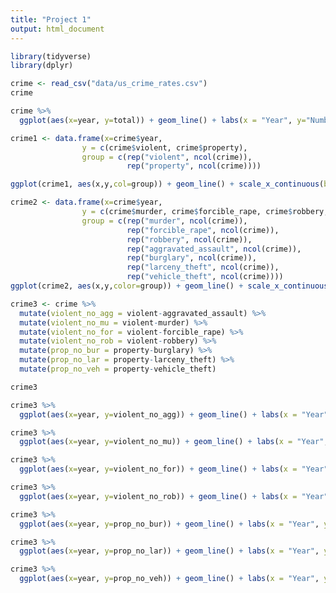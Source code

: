 ```yaml
---
title: "Project 1"
output: html_document
---
```


```r
library(tidyverse)
library(dplyr)

```

```r
crime <- read_csv("data/us_crime_rates.csv")
crime

```


```r
crime %>%
  ggplot(aes(x=year, y=total)) + geom_line() + labs(x = "Year", y="Number of Crimes", title="Total Number of Crimes by Year") + scale_x_continuous(breaks=seq(1960,2020,4))

```

```r
crime1 <- data.frame(x=crime$year,
                y = c(crime$violent, crime$property),
                group = c(rep("violent", ncol(crime)),
                          rep("property", ncol(crime))))

ggplot(crime1, aes(x,y,col=group)) + geom_line() + scale_x_continuous(breaks=seq(1960,2020,4)) + scale_y_continuous(breaks=seq(0,50000000,1000000)) + labs(x="Years", y="Number of Crimes", title="Violent and Property Crimes By Year") + facet_grid(group~.)
```

```r
crime2 <- data.frame(x=crime$year,
                y = c(crime$murder, crime$forcible_rape, crime$robbery, crime$aggravated_assault, crime$burglary, crime$larceny_theft, crime$vehicle_theft),
                group = c(rep("murder", ncol(crime)),
                          rep("forcible_rape", ncol(crime)),
                          rep("robbery", ncol(crime)),
                          rep("aggravated_assault", ncol(crime)),
                          rep("burglary", ncol(crime)),
                          rep("larceny_theft", ncol(crime)),
                          rep("vehicle_theft", ncol(crime))))
ggplot(crime2, aes(x,y,color=group)) + geom_line() + scale_x_continuous(breaks=seq(1960,2020,4)) + labs(x="Years", y="Number of Crimes", title="Types of Crimes By Year") + facet_grid(group~.)
```
```r
crime3 <- crime %>%
  mutate(violent_no_agg = violent-aggravated_assault) %>%
  mutate(violent_no_mu = violent-murder) %>%
  mutate(violent_no_for = violent-forcible_rape) %>%
  mutate(violent_no_rob = violent-robbery) %>%
  mutate(prop_no_bur = property-burglary) %>%
  mutate(prop_no_lar = property-larceny_theft) %>%
  mutate(prop_no_veh = property-vehicle_theft)

crime3
```
```r
crime3 %>%
  ggplot(aes(x=year, y=violent_no_agg)) + geom_line() + labs(x = "Year", y="Number of Crimes", title="Violent Crimes Without Aggravated Assault by Year") + scale_x_continuous(breaks=seq(1960,2020,4))

```

```r
crime3 %>%
  ggplot(aes(x=year, y=violent_no_mu)) + geom_line() + labs(x = "Year", y="Total Number of Crimes", title="Violent Crimes Without Murder by Year") + scale_x_continuous(breaks=seq(1960,2020,4))
```

```r
crime3 %>%
  ggplot(aes(x=year, y=violent_no_for)) + geom_line() + labs(x = "Year", y="Number of Crimes", title="Violent Crimes Without Forcible Rape by Year") + scale_x_continuous(breaks=seq(1960,2020,4))
```

```r
crime3 %>%
  ggplot(aes(x=year, y=violent_no_rob)) + geom_line() + labs(x = "Year", y="Number of Crimes", title="Violent Crimes Without Robbery by Year") + scale_x_continuous(breaks=seq(1960,2020,4))
```

```r
crime3 %>%
  ggplot(aes(x=year, y=prop_no_bur)) + geom_line() + labs(x = "Year", y="Number of Crimes", title="Property Crimes Without Burgalry by Year") + scale_x_continuous(breaks=seq(1960,2020,4))
```

```r
crime3 %>%
  ggplot(aes(x=year, y=prop_no_lar)) + geom_line() + labs(x = "Year", y="Number of Crimes", title="Property Crimes Without Larceny Theft by Year") + scale_x_continuous(breaks=seq(1960,2020,4))
```

```r
crime3 %>%
  ggplot(aes(x=year, y=prop_no_veh)) + geom_line() + labs(x = "Year", y="Number of Crimes", title="Property Crimes Without Vehicle Theft by Year") + scale_x_continuous(breaks=seq(1960,2020,4))
```

